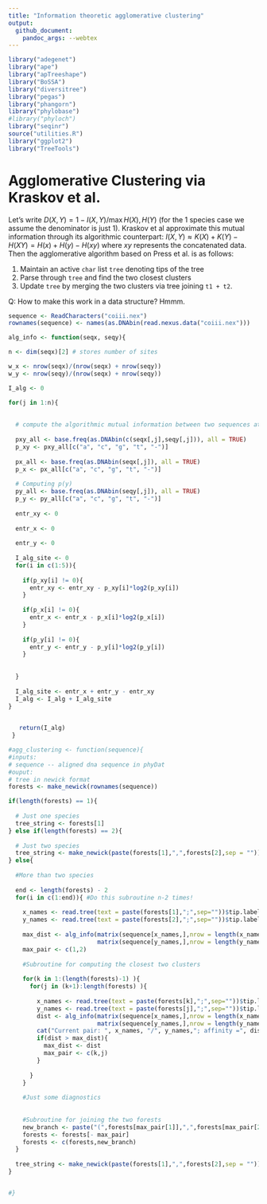 ```yaml
---
title: "Information theoretic agglomerative clustering"
output:
  github_document:
    pandoc_args: --webtex
---
```


```r
library("adegenet")
library("ape")
library("apTreeshape")
library("BoSSA")
library("diversitree")
library("pegas")
library("phangorn")
library("phylobase")
#library("phyloch")
library("seqinr")
source("utilities.R")
library("ggplot2")
library("TreeTools")
```

# Agglomerative Clustering via Kraskov et al.

Let's write $D(X,Y) = 1 - I(X,Y)/\max{H(X), H(Y)}$ (for the 1 species case we assume the denominator is just 1). Kraskov et al approximate this mutual information through its algorithmic counterpart: $I(X,Y) \approx K(X) + K(Y) - H(XY) = H(x) + H(y) - H(xy)$ where $xy$ represents the concatenated data. Then the agglomerative algorithm based on Press et al. is as follows: 

1. Maintain an active `char` list `tree` denoting tips of the tree
2. Parse through `tree` and find the two closest clusters 
3. Update `tree` by merging the two clusters via tree joining `t1 + t2`. 

Q: How to make this work in a data structure? Hmmm. 

```r
sequence <- ReadCharacters("coiii.nex")
rownames(sequence) <- names(as.DNAbin(read.nexus.data("coiii.nex")))

```


```r
alg_info <- function(seqx, seqy){

n <- dim(seqx)[2] # stores number of sites 

w_x <- nrow(seqx)/(nrow(seqx) + nrow(seqy))
w_y <- nrow(seqy)/(nrow(seqx) + nrow(seqy))

I_alg <- 0

for(j in 1:n){
  
  
  # compute the algorithmic mutual information between two sequences at one site
  
  pxy_all <- base.freq(as.DNAbin(c(seqx[,j],seqy[,j])), all = TRUE)
  p_xy <- pxy_all[c("a", "c", "g", "t", "-")]
  
  px_all <- base.freq(as.DNAbin(seqx[,j]), all = TRUE)
  p_x <- px_all[c("a", "c", "g", "t", "-")]
  
  # Computing p(y)
  py_all <- base.freq(as.DNAbin(seqy[,j]), all = TRUE)
  p_y <- py_all[c("a", "c", "g", "t", "-")]
  
  entr_xy <- 0
  
  entr_x <- 0
  
  entr_y <- 0 
  
  I_alg_site <- 0
  for(i in c(1:5)){
    
    if(p_xy[i] != 0){
      entr_xy <- entr_xy - p_xy[i]*log2(p_xy[i])
    }
    
    if(p_x[i] != 0){
      entr_x <- entr_x - p_x[i]*log2(p_x[i])
    }
    
    if(p_y[i] != 0){
      entr_y <- entr_y - p_y[i]*log2(p_y[i])
    }
    
    
  }
  
  I_alg_site <- entr_x + entr_y - entr_xy 
  I_alg <- I_alg + I_alg_site
}

  
   return(I_alg)
 }

```


```r
#agg_clustering <- function(sequence){
#inputs: 
# sequence -- aligned dna sequence in phyDat
#ouput:
# tree in newick format 
forests <- make_newick(rownames(sequence))

if(length(forests) == 1){
  
  # Just one species 
  tree_string <- forests[1]
} else if(length(forests) == 2){
  
  # Just two species 
  tree_string <- make_newick(paste(forests[1],",",forests[2],sep = ""))
} else{
  
  #More than two species 
  
  end <- length(forests) - 2 
  for(i in c(1:end)){ #Do this subroutine n-2 times! 
    
    x_names <- read.tree(text = paste(forests[1],";",sep=""))$tip.label
    y_names <- read.tree(text = paste(forests[2],";",sep=""))$tip.label
    
    max_dist <- alg_info(matrix(sequence[x_names,],nrow = length(x_names)), 
                         matrix(sequence[y_names,],nrow = length(y_names)))
    max_pair <- c(1,2)
    
    #Subroutine for computing the closest two clusters 
    
    for(k in 1:(length(forests)-1) ){
      for(j in (k+1):length(forests) ){
        
        x_names <- read.tree(text = paste(forests[k],";",sep=""))$tip.label
        y_names <- read.tree(text = paste(forests[j],";",sep=""))$tip.label
        dist <- alg_info(matrix(sequence[x_names,],nrow = length(x_names)), 
                         matrix(sequence[y_names,],nrow = length(y_names)))
        cat("Current pair: ", x_names, "/", y_names,"; affinity =", dist,"\n")
        if(dist > max_dist){
          max_dist <- dist
          max_pair <- c(k,j)
        }
        
      }
    }
    
    #Just some diagnostics 
    
    
    #Subroutine for joining the two forests 
    new_branch <- paste("(",forests[max_pair[1]],",",forests[max_pair[2]],")",sep="")
    forests <- forests[- max_pair]
    forests <- c(forests,new_branch)
  }
  
  tree_string <- make_newick(paste(forests[1],",",forests[2],sep = ""))
}


#}
```

